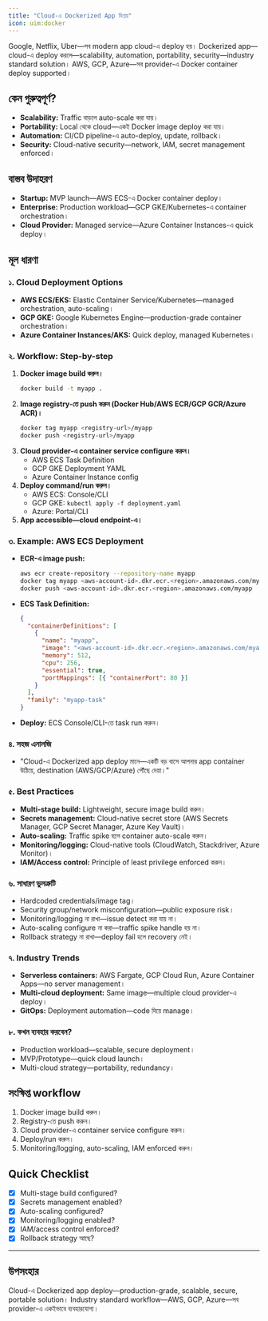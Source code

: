 ```yaml
---
title: "Cloud-এ Dockerized App ডিপ্লয়"
icon: uim:docker
---
```


Google, Netflix, Uber—সব modern app cloud-এ deploy হয়। Dockerized app—cloud-এ deploy করলে—scalability, automation, portability, security—industry standard solution। AWS, GCP, Azure—সব provider-এ Docker container deploy supported।

## কেন গুরুত্বপূর্ণ?

- **Scalability:** Traffic বাড়লে auto-scale করা যায়।
- **Portability:** Local থেকে cloud—একই Docker image deploy করা যায়।
- **Automation:** CI/CD pipeline-এ auto-deploy, update, rollback।
- **Security:** Cloud-native security—network, IAM, secret management enforced।

## বাস্তব উদাহরণ

- **Startup:** MVP launch—AWS ECS-এ Docker container deploy।
- **Enterprise:** Production workload—GCP GKE/Kubernetes-এ container orchestration।
- **Cloud Provider:** Managed service—Azure Container Instances-এ quick deploy।

## মূল ধারণা

### ১. Cloud Deployment Options

- **AWS ECS/EKS:** Elastic Container Service/Kubernetes—managed orchestration, auto-scaling।
- **GCP GKE:** Google Kubernetes Engine—production-grade container orchestration।
- **Azure Container Instances/AKS:** Quick deploy, managed Kubernetes।

### ২. Workflow: Step-by-step

1. **Docker image build করুন।**
   ```bash
   docker build -t myapp .
   ```
2. **Image registry-তে push করুন (Docker Hub/AWS ECR/GCP GCR/Azure ACR)।**
   ```bash
   docker tag myapp <registry-url>/myapp
   docker push <registry-url>/myapp
   ```
3. **Cloud provider-এ container service configure করুন।**
   - AWS ECS Task Definition
   - GCP GKE Deployment YAML
   - Azure Container Instance config
4. **Deploy command/run করুন।**
   - AWS ECS: Console/CLI
   - GCP GKE: `kubectl apply -f deployment.yaml`
   - Azure: Portal/CLI
5. **App accessible—cloud endpoint-এ।**

### ৩. Example: AWS ECS Deployment

- **ECR-এ image push:**
  ```bash
  aws ecr create-repository --repository-name myapp
  docker tag myapp <aws-account-id>.dkr.ecr.<region>.amazonaws.com/myapp
  docker push <aws-account-id>.dkr.ecr.<region>.amazonaws.com/myapp
  ```
- **ECS Task Definition:**
  ```json
  {
    "containerDefinitions": [
      {
        "name": "myapp",
        "image": "<aws-account-id>.dkr.ecr.<region>.amazonaws.com/myapp",
        "memory": 512,
        "cpu": 256,
        "essential": true,
        "portMappings": [{ "containerPort": 80 }]
      }
    ],
    "family": "myapp-task"
  }
  ```
- **Deploy:** ECS Console/CLI-তে task run করুন।

### ৪. সহজ এনালজি

- "Cloud-এ Dockerized app deploy মানে—একটি বড় বাসে আপনার app container উঠিয়ে, destination (AWS/GCP/Azure) পৌঁছে দেয়া।"

### ৫. Best Practices

- **Multi-stage build:** Lightweight, secure image build করুন।
- **Secrets management:** Cloud-native secret store (AWS Secrets Manager, GCP Secret Manager, Azure Key Vault)।
- **Auto-scaling:** Traffic spike হলে container auto-scale করুন।
- **Monitoring/logging:** Cloud-native tools (CloudWatch, Stackdriver, Azure Monitor)।
- **IAM/Access control:** Principle of least privilege enforced করুন।

### ৬. সাধারণ ভুলত্রুটি

- Hardcoded credentials/image tag।
- Security group/network misconfiguration—public exposure risk।
- Monitoring/logging না রাখা—issue detect করা যায় না।
- Auto-scaling configure না করা—traffic spike handle হয় না।
- Rollback strategy না রাখা—deploy fail হলে recovery নেই।

### ৭. Industry Trends

- **Serverless containers:** AWS Fargate, GCP Cloud Run, Azure Container Apps—no server management।
- **Multi-cloud deployment:** Same image—multiple cloud provider-এ deploy।
- **GitOps:** Deployment automation—code দিয়ে manage।

### ৮. কখন ব্যবহার করবেন?

- Production workload—scalable, secure deployment।
- MVP/Prototype—quick cloud launch।
- Multi-cloud strategy—portability, redundancy।

## সংক্ষিপ্ত workflow

1. Docker image build করুন।
2. Registry-তে push করুন।
3. Cloud provider-এ container service configure করুন।
4. Deploy/run করুন।
5. Monitoring/logging, auto-scaling, IAM enforced করুন।

## Quick Checklist

- [x] Multi-stage build configured?
- [x] Secrets management enabled?
- [x] Auto-scaling configured?
- [x] Monitoring/logging enabled?
- [x] IAM/access control enforced?
- [x] Rollback strategy আছে?

---

## উপসংহার

Cloud-এ Dockerized app deploy—production-grade, scalable, secure, portable solution। Industry standard workflow—AWS, GCP, Azure—সব provider-এ একইভাবে ব্যবহারযোগ্য।

